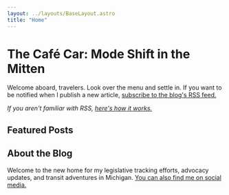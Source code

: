 ```yaml
---
layout: ../layouts/BaseLayout.astro
title: "Home"
---
```



<Banner />

# The Café Car: Mode Shift in the Mitten

Welcome aboard, travelers. Look over the menu and settle in. If you want to be notified when I publish a new article, [subscribe to the blog's RSS feed.](/feed.xml)

*If you aren't familiar with RSS, [here's how it works.](https://aboutfeeds.com)*

## Featured Posts

<FeaturedPosts />

## About the Blog

<AboutHeadshot />

Welcome to the new home for my legislative tracking efforts, advocacy updates, and transit adventures in Michigan. [You can also find me on social media.](/social)